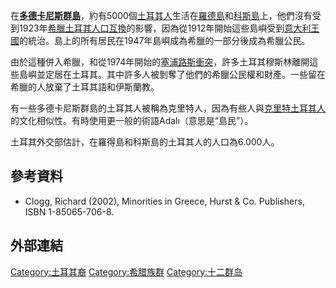 在'''[[多德卡尼斯群島|多德卡尼斯群島]]'''，約有5000個[[土耳其人|土耳其人]]生活在[[羅德島|羅德島]]和[[科斯島|科斯島]]上，他們沒有受到1923年[[希臘土耳其人口互換|希臘土耳其人口互換]]的影響，因為從1912年開始這些島嶼受到[[意大利王國|意大利王國]]的統治。島上的所有居民在1947年島嶼成為希臘的一部分後成為希臘公民。

由於這種併入希臘，和從1974年開始的[[塞浦路斯衝突|塞浦路斯衝突]]，許多土耳其穆斯林離開這些島嶼並定居在土耳其。其中許多人被剝奪了他們的希臘公民權和財產。一些留在希臘的人放棄了土耳其語和伊斯蘭教。

有一些多德卡尼斯群島的土耳其人被稱為克里特人，因為有些人與[[克里特土耳其人|克里特土耳其人]]的文化相似性。有時使用更一般的術語Adalı（意思是“島民”）。

土耳其外交部估計，在羅得島和科斯島的土耳其人的人口為6.000人。

== 參考資料 ==
{{Reflist}}
*Clogg, Richard (2002), Minorities in Greece, Hurst & Co. Publishers, ISBN 1-85065-706-8.

== 外部連結 ==

[[Category:土耳其裔|Category:土耳其裔]]
[[Category:希腊族群|Category:希腊族群]]
[[Category:十二群岛|Category:十二群岛]]
